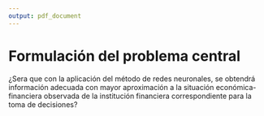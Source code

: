 ```yaml
---
output: pdf_document
---
```


# Formulación del problema central

¿Sera que con la aplicación del método de redes neuronales, se obtendrá información adecuada con mayor aproximación a la situación económica-financiera observada de la institución financiera correspondiente para la toma de decisiones?